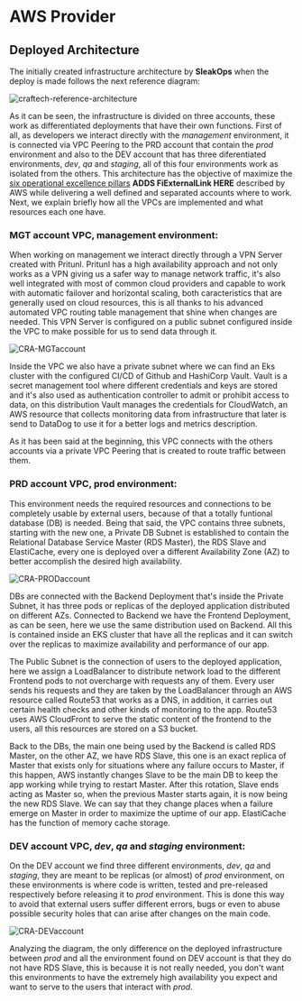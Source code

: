 
# AWS Provider

## Deployed Architecture

The initially created infrastructure architecture by **SleakOps** when the deploy is made follows the next reference diagram:

<Zoom overlayBgColorEnd="rgba(5, 5, 5, 0.8)">
  <img
    src="/img/provider/aws/craftech-reference-architecture.png"
    alt="craftech-reference-architecture"
  />
</Zoom>

As it can be seen, the infrastructure is divided on three accounts, these work as differentiated deployments that have their own functions. First of all, as developers we interact directly with the _management_ environment, it is connected via VPC Peering to the PRD account that contain the _prod_ environment and also to the DEV account that has three diferentiated environments, _dev_, _qa_ and _staging_, all of this four environments work as isolated from the others. This architecture has the objective of maximize the [six operational excellence pillars](https://docs.aws.amazon.com/wellarchitected/latest/operational-excellence-pillar/welcome.html) __ADDS FiExternalLink HERE__ described by AWS while delivering a well defined and separated accounts where to work. Next, we explain briefly how all the VPCs are implemented and what resources each one have.

### MGT account VPC, management environment:

When working on management we interact directly through a VPN Server created with Pritunl. Pritunl has a high availability approach and not only works as a VPN giving us a safer way to manage network traffic, it's also well integrated with most of common cloud providers and capable to work with automatic failover and horizontal scaling, both caracteristics that are generally used on cloud resources, this is all thanks to his advanced automated VPC routing table management that shine when changes are needed. This VPN Server is configured on a public subnet configured inside the VPC to make possible for us to send data through it.

<Zoom overlayBgColorEnd="rgba(5, 5, 5, 0.8)">
  <img src="/img/provider/aws/CRA-MGTaccount.png" alt="CRA-MGTaccount" />
</Zoom>

Inside the VPC we also have a private subnet where we can find an Eks cluster with the configured CI/CD of Github and HashiCorp Vault. Vault is a secret management tool where different credentials and keys are stored and it's also used as authentication controller to admit or prohibit access to data, on this distribution Vault manages the credentials for CloudWatch, an AWS resource that collects monitoring data from infrastructure that later is send to DataDog to use it for a better logs and metrics description.

As it has been said at the beginning, this VPC connects with the others accounts via a private VPC Peering that is created to route traffic between them.

### PRD account VPC, prod environment:

This environment needs the required resources and connections to be completely usable by external users, because of that a totally funtional database (DB) is needed. Being that said, the VPC contains three subnets, starting with the new one, a Private DB Subnet is established to contain the Relational Database Service Master (RDS Master), the RDS Slave and ElastiCache, every one is deployed over a different Availability Zone (AZ) to better accomplish the desired high availability.

<Zoom overlayBgColorEnd="rgba(5, 5, 5, 0.8)">
  <img src="/img/provider/aws/CRA-PRODaccount.png" alt="CRA-PRODaccount" />
</Zoom>

DBs are connected with the Backend Deployment that's inside the Private Subnet, it has three pods or replicas of the deployed application distributed on different AZs. Connected to Backend we have the Frontend Deployment, as can be seen, here we use the same distribution used on Backend. All this is contained inside an EKS cluster that have all the replicas and it can switch over the replicas to maximize availability and performance of our app.

The Public Subnet is the connection of users to the deployed application, here we assign a LoadBalancer to distribute network load to the different Frontend pods to not overcharge with requests any of them. Every user sends his requests and they are taken by the LoadBalancer through an AWS resource called Route53 that works as a DNS, in addition, it carries out certain health checks and other kinds of monitoring to the app. Route53 uses AWS CloudFront to serve the static content of the frontend to the users, all this resources are stored on a S3 bucket.

Back to the DBs, the main one being used by the Backend is called RDS Master, on the other AZ, we have RDS Slave, this one is an exact replica of Master that exists only for situations where any failure occurs to Master, if this happen, AWS instantly changes Slave to be the main DB to keep the app working while trying to restart Master. After this rotation, Slave ends acting as Master so, when the previous Master starts again, it is now being the new RDS Slave. We can say that they change places when a failure emerge on Master in order to maximize the uptime of our app. ElastiCache has the function of memory cache storage.

### DEV account VPC, _dev_, _qa_ and _staging_ environment:

On the DEV account we find three different environments, _dev_, _qa_ and _staging_, they are meant to be replicas (or almost) of _prod_ environment, on these environments is where code is written, tested and pre-released respectively before releasing it to _prod_ environment. This is done this way to avoid that external users suffer different errors, bugs or even to abuse possible security holes that can arise after changes on the main code.

<Zoom overlayBgColorEnd="rgba(5, 5, 5, 0.8)">
  <img src="/img/provider/aws/CRA-DEVaccount.png" alt="CRA-DEVaccount" />
</Zoom>

Analyzing the diagram, the only difference on the deployed infrastructure between _prod_ and all the environment found on DEV account is that they do not have RDS Slave, this is because it is not really needed, you don't want this environments to have the extremely high availability you expect and want to serve to the users that interact with _prod_.
